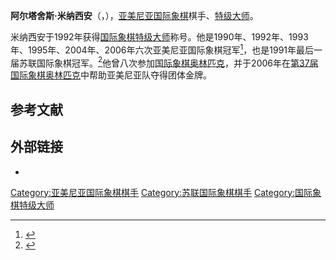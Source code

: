 {{Infobox chess player
|image = <!-- only free-content images are allowed for depicting living people - see [[WP:NONFREE|WP:NONFREE]] -->
|name = 阿尔塔舍斯·米纳西安
|birthname = Artashes Minasian
|country = {{ARM}}
|birth_date = {{Birth date and age|df=yes|1967|01|21}}
|birth_place =
|death_date = 
|death_place = 
|title = [[国际象棋特级大师|特级大师]]
|peakrating = 2620（1998年7月）
|FideID = 13300040
}}
'''阿尔塔舍斯·米纳西安'''（{{lang-hy|Արտաշես Մինասյան}}，{{bd|1967年|1月21日}}），[[亚美尼亚|亚美尼亚]][[国际象棋|国际象棋]]棋手、[[国际象棋特级大师|特级大师]]。

米纳西安于1992年获得[[国际象棋特级大师|国际象棋特级大师]]称号。他是1990年、1992年、1993年、1995年、2004年、2006年六次亚美尼亚国际象棋冠军<ref>{{cite web|url=http://www.armchess.am/all_ch_arm.htm|title=All Champions of Armenia|publisher=Armchess.am|accessdate=16 December 2011|archive-date=2012-01-20|archive-url=https://web.archive.org/web/20120120000741/http://www.armchess.am/all_ch_arm.htm|dead-url=no}}</ref>，也是1991年最后一届苏联国际象棋冠军。<ref>{{cite web|url=http://www.geocities.com/al2055km/ch_urs/1991/ch_urs91.html|title=URS-ch58 Moscow 1991|publisher=Russian Chess Base|accessdate=7 July 2009|archiveurl=https://web.archive.org/web/20090805204003/http://geocities.com/al2055km/ch_urs/1991/ch_urs91.html|archivedate=2009-08-05|deadurl=yes}}</ref>他曾八次参加[[国际象棋奥林匹克|国际象棋奥林匹克]]，并于2006年在[[第37届国际象棋奥林匹克|第37届国际象棋奥林匹克]]中帮助亚美尼亚队夺得团体金牌。

== 参考文献 ==
{{reflist}}

== 外部链接 ==
*{{chessgames player|id=49445}}

{{chess-bio-stub}}
[[Category:亚美尼亚国际象棋棋手|Category:亚美尼亚国际象棋棋手]]
[[Category:苏联国际象棋棋手|Category:苏联国际象棋棋手]]
[[Category:国际象棋特级大师|Category:国际象棋特级大师]]